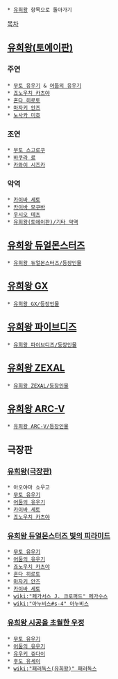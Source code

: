  * [[유희왕]] 항목으로 돌아가기

[[목차]]
== [[유희왕(토에이판)]] ==
=== 주연 ===
 * [[무토 유우기]] & [[어둠의 유우기]]
 * [[죠노우치 카츠야]]
 * [[혼다 히로토]]
 * [[마자키 안즈]]
 * [[노사카 미호]]

=== 조연 ===
 * [[무토 스고로쿠]]
 * [[바쿠라 료]]
 * [[카와이 시즈카]]

=== 악역 ===
 * [[카이바 세토]]
 * [[카이바 모쿠바]]
 * [[우시오 테츠]]
 * [[유희왕(토에이판)/기타 악역]]

== [[유희왕 듀얼몬스터즈]] ==
 * [[유희왕 듀얼몬스터즈/등장인물]]

== [[유희왕 GX]] ==
 * [[유희왕 GX/등장인물]]

== [[유희왕 파이브디즈]] ==
 * [[유희왕 파이브디즈/등장인물]]

== [[유희왕 ZEXAL]] ==
 * [[유희왕 ZEXAL/등장인물]]

== [[유희왕 ARC-V]] ==
 * [[유희왕 ARC-V/등장인물]]

== 극장판 ==
=== [[유희왕(극장판)]] ===
 * 아오야마 쇼우고
 * [[무토 유우기]]
 * [[어둠의 유우기]]
 * [[카이바 세토]]
 * [[죠노우치 카츠야]]

=== [[유희왕 듀얼몬스터즈 빛의 피라미드]] ===
 * [[무토 유우기]]
 * [[어둠의 유우기]]
 * [[죠노우치 카츠야]]
 * [[혼다 히로토]]
 * [[마자키 안즈]]
 * [[카이바 세토]]
 * [[wiki:"페가서스 J. 크로퍼드" 페가수스]]
 * [[wiki:"아누비스#s-4" 아누비스]]

=== [[유희왕 시공을 초월한 우정]] === 
 * [[무토 유우기]]
 * [[어둠의 유우기]]
 * [[유우키 쥬다이]]
 * [[후도 유세이]]
 * [[wiki:"패러독스(유희왕)" 패러독스]]
 
